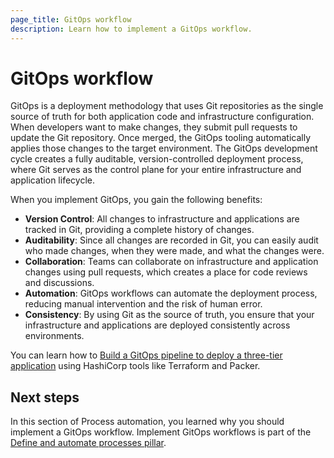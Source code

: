 ```yaml
---
page_title: GitOps workflow
description: Learn how to implement a GitOps workflow.
---
```


# GitOps workflow

GitOps is a deployment methodology that uses Git repositories as the single source of truth for both application code and infrastructure configuration. When developers want to make changes, they submit pull requests to update the Git repository. Once merged, the GitOps tooling automatically applies those changes to the target environment. The GitOps development cycle creates a fully auditable, version-controlled deployment process, where Git serves as the control plane for your entire infrastructure and application lifecycle.

When you implement GitOps, you gain the following benefits:

- **Version Control**: All changes to infrastructure and applications are tracked in Git, providing a complete history of changes.
- **Auditability**: Since all changes are recorded in Git, you can easily audit who made changes, when they were made, and what the changes were.
- **Collaboration**: Teams can collaborate on infrastructure and application changes using pull requests, which creates a place for code reviews and discussions.
- **Automation**: GitOps workflows can automate the deployment process, reducing manual intervention and the risk of human error.
- **Consistency**: By using Git as the source of truth, you ensure that your infrastructure and applications are deployed consistently across environments.

You can learn how to [Build a GitOps pipeline to deploy a three-tier application](https://www.hashicorp.com/resources/build-a-gitops-pipeline-to-deploy-a-three-tier-application) using HashiCorp tools like Terraform and Packer.

## Next steps

In this section of Process automation, you learned why you should implement a GitOps workflow. Implement GitOps workflows is part of the [Define and automate processes pillar](/well-architected-framework/define-and-automate-processes).